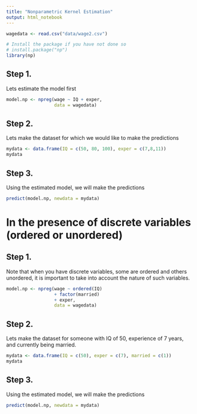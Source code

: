 ```yaml
---
title: "Nonparametric Kernel Estimation"
output: html_notebook
---
```


```r
wagedata <- read.csv("data/wage2.csv") 
```

```r
# Install the package if you have not done so
# install.package("np")
library(np)
```


## Step 1.
Lets estimate the model first

```r
model.np <- npreg(wage ~ IQ + exper,
                  data = wagedata)
```

## Step 2. 
Lets make the dataset for which we would like to make the predictions
```r
mydata <- data.frame(IQ = c(50, 80, 100), exper = c(7,8,11))
mydata
```

## Step 3.
Using the estimated model, we will make the predictions

```r
predict(model.np, newdata = mydata)
```

# In the presence of discrete variables (ordered or unordered)

## Step 1.

Note that when you have discrete variables, some are ordered and others unordered, it is important to take into account the nature of such variables. 

```r
model.np <- npreg(wage ~ ordered(IQ) 
                  + factor(married)
                  + exper,
                  data = wagedata)
```

## Step 2. 
Lets make the dataset for someone with IQ of 50, experience of 7 years, and currently being married. 

```r
mydata <- data.frame(IQ = c(50), exper = c(7), married = c(1))
mydata
```

## Step 3.
Using the estimated model, we will make the predictions

```r
predict(model.np, newdata = mydata)
```
